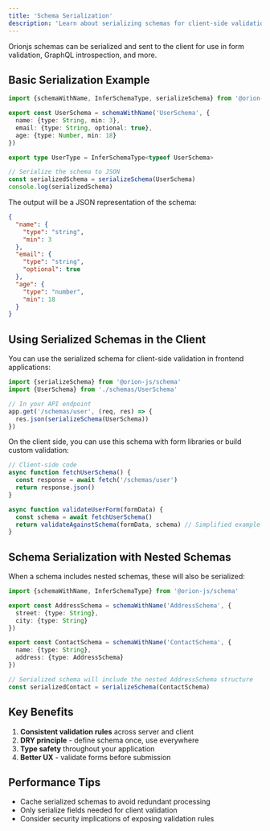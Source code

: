 ```yaml
---
title: 'Schema Serialization'
description: 'Learn about serializing schemas for client-side validation'
---
```


Orionjs schemas can be serialized and sent to the client for use in form validation, GraphQL introspection, and more.

## Basic Serialization Example

```typescript
import {schemaWithName, InferSchemaType, serializeSchema} from '@orion-js/schema'

export const UserSchema = schemaWithName('UserSchema', {
  name: {type: String, min: 3},
  email: {type: String, optional: true},
  age: {type: Number, min: 18}
})

export type UserType = InferSchemaType<typeof UserSchema>

// Serialize the schema to JSON
const serializedSchema = serializeSchema(UserSchema)
console.log(serializedSchema)
```

The output will be a JSON representation of the schema:

```json
{
  "name": {
    "type": "string",
    "min": 3
  },
  "email": {
    "type": "string",
    "optional": true
  },
  "age": {
    "type": "number",
    "min": 18
  }
}
```

## Using Serialized Schemas in the Client

You can use the serialized schema for client-side validation in frontend applications:

```typescript
import {serializeSchema} from '@orion-js/schema'
import {UserSchema} from './schemas/UserSchema'

// In your API endpoint
app.get('/schemas/user', (req, res) => {
  res.json(serializeSchema(UserSchema))
})
```

On the client side, you can use this schema with form libraries or build custom validation:

```javascript
// Client-side code
async function fetchUserSchema() {
  const response = await fetch('/schemas/user')
  return response.json()
}

async function validateUserForm(formData) {
  const schema = await fetchUserSchema()
  return validateAgainstSchema(formData, schema) // Simplified example
}
```

## Schema Serialization with Nested Schemas

When a schema includes nested schemas, these will also be serialized:

```typescript
import {schemaWithName, InferSchemaType} from '@orion-js/schema'

export const AddressSchema = schemaWithName('AddressSchema', {
  street: {type: String},
  city: {type: String}
})

export const ContactSchema = schemaWithName('ContactSchema', {
  name: {type: String},
  address: {type: AddressSchema}
})

// Serialized schema will include the nested AddressSchema structure
const serializedContact = serializeSchema(ContactSchema)
```

## Key Benefits

1. **Consistent validation rules** across server and client
2. **DRY principle** - define schema once, use everywhere
3. **Type safety** throughout your application
4. **Better UX** - validate forms before submission

## Performance Tips

- Cache serialized schemas to avoid redundant processing
- Only serialize fields needed for client validation
- Consider security implications of exposing validation rules 